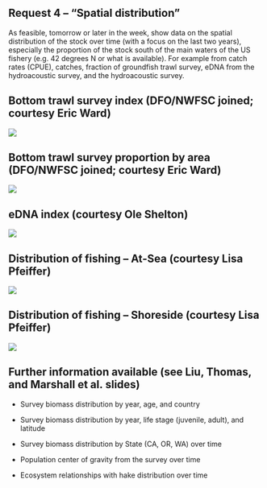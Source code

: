 ## Request 4 -- "Spatial distribution"

As feasible, tomorrow or later in the week, show data on the spatial distribution of the stock over time (with a focus on the last two years), especially the proportion of the stock south of the main waters of the US fishery (e.g. 42 degrees N or what is available). For example from catch rates (CPUE), catches, fraction of groundfish trawl survey, eDNA from the hydroacoustic survey, and the hydroacoustic survey.


## Bottom trawl survey index (DFO/NWFSC joined; courtesy Eric Ward)
![](image-files/Estimated_indices_2018_2023)

## Bottom trawl survey proportion by area (DFO/NWFSC joined; courtesy Eric Ward)
![](image-files/Estimated_proportion_2018_2023)

## eDNA index (courtesy Ole Shelton)
![](image-files/eDNA_index_1)

## Distribution of fishing -- At-Sea (courtesy Lisa Pfeiffer)
![](image-files/PacFEM_atSea)

## Distribution of fishing -- Shoreside (courtesy Lisa Pfeiffer)
![](image-files/PacFEM_shoreside)

## Further information available (see Liu, Thomas, and Marshall et al. slides)

* Survey biomass distribution by year, age, and country

* Survey biomass distribution by year, life stage (juvenile, adult), and latitude

* Survey biomass distribution by State (CA, OR, WA) over time

* Population center of gravity from the survey over time

* Ecosystem relationships with hake distribution over time




